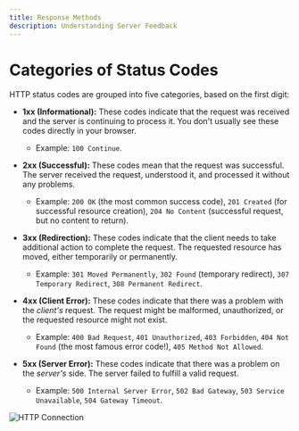 ```yaml
---
title: Response Methods
description: Understanding Server Feedback
---
```


# Categories of Status Codes

HTTP status codes are grouped into five categories, based on the first digit:

- **1xx (Informational):** These codes indicate that the request was received and the server is continuing to process it.
  You don't usually see these codes directly in your browser.
  - Example: `100 Continue`.

- **2xx (Successful):** These codes mean that the request was successful.
  The server received the request, understood it, and processed it without any problems.
  - Example: `200 OK` (the most common success code), `201 Created` (for successful resource creation), `204 No Content` (successful request, but no content to return).

- **3xx (Redirection):** These codes indicate that the client needs to take additional action to complete the request.
  The requested resource has moved, either temporarily or permanently.
  - Example: `301 Moved Permanently`, `302 Found` (temporary redirect), `307 Temporary Redirect`, `308 Permanent Redirect`.

- **4xx (Client Error):** These codes indicate that there was a problem with the _client's_ request.
  The request might be malformed, unauthorized, or the requested resource might not exist.
  - Example: `400 Bad Request`, `401 Unauthorized`, `403 Forbidden`, `404 Not Found` (the most famous error code!), `405 Method Not Allowed`.

- **5xx (Server Error):** These codes indicate that there was a problem on the _server's_ side.
  The server failed to fulfill a valid request.
  - Example: `500 Internal Server Error`, `502 Bad Gateway`, `503 Service Unavailable`, `504 Gateway Timeout`.

<img className="max-w-xl w-full rounded-xl mx-auto" src="https://i.postimg.cc/pdhkTFkW/status.webp" alt="HTTP Connection" />